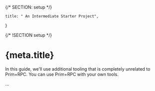 {/* SECTION: setup */}

	title: " An Intermediate Starter Project",
}

{/* !SECTION setup */}

# {meta.title}

<Alert icon="carbon:warning" type="alert-warning">

In this guide, we'll use additional tooling that is completely unrelated to Prim+RPC. You can use Prim+RPC with your own
tools.

</Alert>

...
